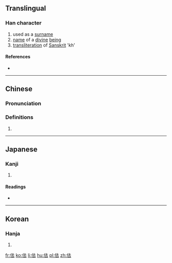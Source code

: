 ==Translingual==

===Han character===
{{Han char|rn=9|rad=人|as=05|sn=7|four=2423<sub>1</sub>|canj=人土戈 (OGI)|ids=⿰[[亻]][[去]]}}

# used as a [[surname]]
# [[name]] of a [[divine]] [[being]]
# [[transliteration]] of [[Sanskrit]] 'kh'

====References====
* {{Han ref|kx=0098.030|dkj=00499|dj=0206.140|hdz=10129.120|uh=4F49|ud=20297|bh=CA5D|bd=51805}}

----

==Chinese==
{{zh-forms}}

===Pronunciation===
{{zh-pron
|m=qū
|c=keoi1
|mc=y
|oc=y
|ma=
|cat=pn
}}

===Definitions===
# {{rfdef|lang=zh}}

----

==Japanese==

===Kanji===
{{ja-kanji|grade=|rs=人05}}

# {{defn|lang=ja|sort=人05}}

====Readings====
* {{ja-readings|on=[[きょ]] (kyo), [[こ]] (ko), [[きゃ]] (kya), [[か]] (ka)|kun=}}

----

==Korean==

===Hanja===
{{ko-hanja|hangeul=[[구]], [[거]]|rv=gu, geo|mr=ku, kŏ}}

# {{defn|lang=ko|sort=人05}}

[[fr:佉]]
[[ko:佉]]
[[li:佉]]
[[hu:佉]]
[[pl:佉]]
[[zh:佉]]